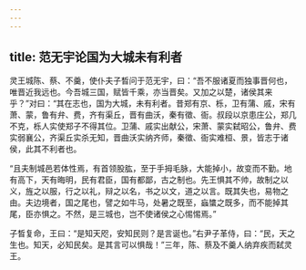 ```yaml
---
---
---
```

title: 范无宇论国为大城未有利者
---


灵王城陈、蔡、不羹，使仆夫子晳问于范无宇，曰：“吾不服诸夏而独事晋何也，唯晋近我远也。今吾城三国，赋皆千乘，亦当晋矣。又加之以楚，诸侯其来乎？”对曰：“其在志也，国为大城，未有利者。昔郑有京、栎，卫有蒲、戚，宋有萧、蒙，鲁有弁、费，齐有渠丘，晋有曲沃，秦有徵、衙。叔段以京患庄公，郑几不克，栎人实使郑子不得其位。卫蒲、戚实出献公，宋萧、蒙实弑昭公，鲁弁、费实弱襄公，齐渠丘实杀无知，晋曲沃实纳齐师，秦徵、衙实难桓、景，皆志于诸侯，此其不利者也。

“且夫制城邑若体性焉，有首领股肱，至于手拇毛脉，大能掉小，故变而不勤。地有高下，天有晦明，民有君臣，国有都鄙，古之制也。先王惧其不帅，故制之以义，旌之以服，行之以礼，辩之以名，书之以文，道之以言。既其失也，易物之由。夫边境者，国之尾也，譬之如牛马，处暑之既至，蝱䗽之既多，而不能掉其尾，臣亦惧之。不然，是三城也，岂不使诸侯之心惕惕焉。”

子晳复命，王曰：“是知天咫，安知民则？是言诞也。”右尹子革侍，曰：“民，天之生也。知天，必知民矣。是其言可以惧哉！”三年，陈、蔡及不羹人纳弃疾而弑灵王。

